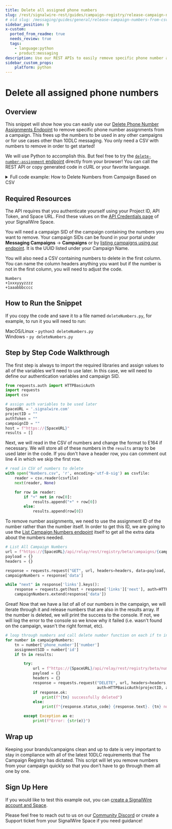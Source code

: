 ```yaml
---
title: Delete all assigned phone numbers
slug: /rest/signalwire-rest/guides/campaign-registry/release-campaign-numbers-from-csv
# old slug: /messaging/guides/general/release-campaign-numbers-from-csv
sidebar_position: 9
x-custom:
  ported_from_readme: true
  needs_review: true
  tags:
    - language:python
    - product:messaging
description: Use our REST APIs to easily remove specific phone number assignments from a campaign
sidebar_custom_props:
    platform: python
---
```


# Delete all assigned phone numbers

## Overview

This snippet will show how you can easily use our [Delete Phone Number Assignments Endpoint](/rest/signalwire-rest/endpoints/space/delete-number-assignment) to remove specific phone number assignments from a campaign. This frees up the numbers to be used in any other campaigns or for use cases other than 10DLC messaging. You only need a CSV with numbers to remove in order to get started!

We will use Python to accomplish this. But feel free to try the [`delete-number-assignment` endpoint](/rest/signalwire-rest/endpoints/space/delete-number-assignment) directly from your browser! You can 
call the REST API or copy generated code in cURL or your favorite language.

<details>
  <summary>Full code example: How to Delete Numbers from Campaign Based on CSV</summary>

```python
from requests.auth import HTTPBasicAuth
import requests
import csv

SpaceURL = '.signalwire.com'
projectID = ""
authToken = ""
campaignID = ""
host = f"https://{SpaceURL}"
results = []

with open("Numbers.csv", 'r', encoding='utf-8-sig') as csvfile:
    reader = csv.reader(csvfile)
    next(reader, None)

    for row in reader:
        if "+" not in row[0]:
            results.append("+" + row[0])
        else:
            results.append(row[0])

url = f"https://{SpaceURL}/api/relay/rest/registry/beta/campaigns/{campaignID}/numbers?page_size=1000"
payload = {}
headers = {}

response = requests.request("GET", url, headers=headers, data=payload, auth=HTTPBasicAuth(projectID, authToken)).json()
campaignNumbers = response['data']

while "next" in response['links'].keys():
    response = requests.get(host + response['links']['next'], auth=HTTPBasicAuth(projectID, authToken)).json()
    campaignNumbers.extend(response['data'])

for number in campaignNumbers:
    tn = number['phone_number']['number']
    assignmentSID = number['id']
    if tn in results:

        try:
            url = f"https://{SpaceURL}/api/relay/rest/registry/beta/numbers/{assignmentSID}"
            payload = {}
            headers = {}
            response = requests.request("DELETE", url, headers=headers, data=payload,
                                        auth=HTTPBasicAuth(projectID, authToken))
            if response.ok:
                print(f"{tn} successfully deleted")
            else:
                print(f"{response.status_code} {response.text}. {tn} not deleted.")

        except Exception as e:
            print(f"Error: {str(e)}")
```

</details>

Required Resources
------------------

The API requires that you authenticate yourself using your Project ID, API Token, and Space URL. Find these values on the [API Credentials page](https://my.signalwire.com?page=credentials) of your SignalWire Space.

You will need a campaign SID of the campaign containing the numbers you want to remove. Your campaign SIDs can be found in your portal under **Messaging Campaigns** -> **Campaigns** or by [listing campaigns using our endpoint](/rest/signalwire-rest/endpoints/space/list-campaigns).
It is the UUID listed under your Campaign Name.

You will also need a CSV containing numbers to delete in the first column. You can name the column headers anything you want but if the number is not in the first column, you will need to adjust the code. 

```text Numbers.csv
Numbers
+1xxxyyyzzzz
+1aaabbbcccc
```

How to Run the Snippet
----------------------

If you copy the code and save it to a file named `deleteNumbers.py`, for example, to run it you will need to run:

MacOS/Linux - `python3 deleteNumbers.py`  
Windows - `py deleteNumbers.py`

Step by Step Code Walkthrough
-----------------------------

The first step is always to import the required libraries and assign values to all of the variables we'll need to use later. In this case, we will need to define our authentication variables and campaign SID. 

```python
from requests.auth import HTTPBasicAuth
import requests
import csv

# assign auth variables to be used later
SpaceURL = '.signalwire.com'
projectID = ""
authToken = ""
campaignID = ""
host = f"https://{SpaceURL}"
results = []
```

Next, we will read in the CSV of numbers and change the format to E164 if necessary. We will store all of these numbers in the `results` array to be used later in the code. If you don't have a header row, you can comment out line 4 in which we skip the first row.  

```python
# read in CSV of numbers to delete
with open("Numbers.csv", 'r', encoding='utf-8-sig') as csvfile:
    reader = csv.reader(csvfile)
    next(reader, None)

    for row in reader:
        if "+" not in row[0]:
            results.append("+" + row[0])
        else:
            results.append(row[0])
```

To remove number assignments, we need to use the assignment ID of the number rather than the number itself. In order to get this ID, we are going to use the [List Campaign Numbers endpoint](/rest/signalwire-rest/endpoints/space/list-number-assignments) itself to get all the extra data about the numbers needed.

```python
# List All Campaign Numbers
url = f"https://{SpaceURL}/api/relay/rest/registry/beta/campaigns/{campaignID}/numbers?page_size=1000"
payload = {}
headers = {}

response = requests.request("GET", url, headers=headers, data=payload, auth=HTTPBasicAuth(projectID, authToken)).json()
campaignNumbers = response['data']

while "next" in response['links'].keys():
    response = requests.get(host + response['links']['next'], auth=HTTPBasicAuth(projectID, authToken)).json()
    campaignNumbers.extend(response['data'])
```

Great! Now that we have a list of all of our numbers in the campaign, we will iterate through it and release numbers that are also in the results array. If the number is deleted, we will print the success to the console. If not, we will log the error to the console so we know why it failed (i.e. wasn't found on the campaign, wasn't the right format, etc). 

```python
# loop through numbers and call delete number function on each if tn in results
for number in campaignNumbers:
    tn = number['phone_number']['number']
    assignmentSID = number['id']
    if tn in results:

        try:
            url = f"https://{SpaceURL}/api/relay/rest/registry/beta/numbers/{assignmentSID}"
            payload = {}
            headers = {}
            response = requests.request("DELETE", url, headers=headers, data=payload,
                                        auth=HTTPBasicAuth(projectID, authToken))
            if response.ok:
                print(f"{tn} successfully deleted")
            else:
                print(f"{response.status_code} {response.text}. {tn} not deleted.")

        except Exception as e:
            print(f"Error: {str(e)}")
```

Wrap up
-------

Keeping your brands/campaigns clean and up to date is very important to stay in compliance with all of the latest 10DLC requirements that The Campaign Registry has dictated. This script will let you remove numbers from your campaign quickly so that you don't have to go through them all one by one.

Sign Up Here
------------

If you would like to test this example out, you can [create a SignalWire account and Space](https://m.signalwire.com/signups/new?s=1).

Please feel free to reach out to us on our [Community Discord](https://discord.com/invite/F2WNYTNjuF) or create a Support ticket from your SignalWire Space if you need guidance!
